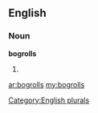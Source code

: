 ==English==

===Noun===
'''bogrolls'''

# {{plural of|[[bogroll]]}}

[[Category:English plurals]]

[[ar:bogrolls]]
[[my:bogrolls]]